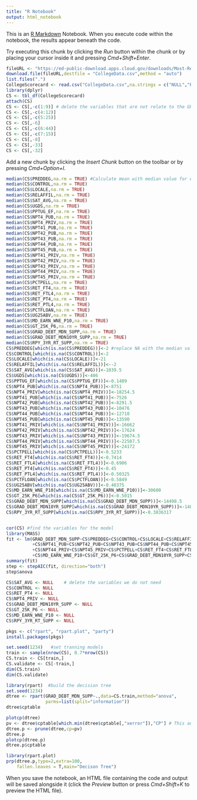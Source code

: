 ```yaml
---
title: "R Notebook"
output: html_notebook
---
```


This is an [R Markdown](http://rmarkdown.rstudio.com) Notebook. When you execute code within the notebook, the results appear beneath the code. 

Try executing this chunk by clicking the *Run* button within the chunk or by placing your cursor inside it and pressing *Cmd+Shift+Enter*. 

```r
fileURL <- "https://ed-public-download.apps.cloud.gov/downloads/Most-Recent-Cohorts-Scorecard-Elements.csv"
download.file(fileURL,destfile = "CollegeData.csv",method = "auto")
list.files(".")
CollegeScorecard <- read.csv("CollegeData.csv",na.strings = c("NULL","PrivacySuppressed"))
library(dplyr)
CS <- tbl_df(CollegeScorecard)
attach(CS)
CS <- CS[,-c(1:9)] # delete the variables that are not relate to the GRAD_DEBT_MDN_SUPP
CS <- CS[,-c(4:12)]
CS <- CS[,-c(5:25)]
CS <- CS[,-6]
CS <- CS[,-c(6:44)]
CS <- CS[,-c(7:15)]
CS <- CS[,-8]
CS <- CS[,-33]
CS <- CS[,-32]
```

Add a new chunk by clicking the *Insert Chunk* button on the toolbar or by pressing *Cmd+Option+I*.
```r
median(CS$PREDDEG,na.rm = TRUE) #Calculate mean with median value for each column without NA
median(CS$CONTROL,na.rm = TRUE)
median(CS$LOCALE,na.rm = TRUE)
median(CS$RELAFFIL,na.rm = TRUE)
median(CS$SAT_AVG,na.rm = TRUE)
median(CS$UGDS,na.rm = TRUE)
median(CS$PPTUG_EF,na.rm = TRUE)
median(CS$NPT4_PUB,na.rm = TRUE)
median(CS$NPT4_PRIV,na.rm = TRUE)
median(CS$NPT41_PUB,na.rm = TRUE)
median(CS$NPT42_PUB,na.rm = TRUE)
median(CS$NPT43_PUB,na.rm = TRUE)
median(CS$NPT44_PUB,na.rm = TRUE)
median(CS$NPT45_PUB,na.rm = TRUE)
median(CS$NPT41_PRIV,na.rm = TRUE)
median(CS$NPT42_PRIV,na.rm = TRUE)
median(CS$NPT43_PRIV,na.rm = TRUE)
median(CS$NPT44_PRIV,na.rm = TRUE)
median(CS$NPT45_PRIV,na.rm = TRUE)
median(CS$PCTPELL,na.rm = TRUE)
median(CS$RET_FT4,na.rm = TRUE)
median(CS$RET_FTL4,na.rm = TRUE)
median(CS$RET_PT4,na.rm = TRUE)
median(CS$RET_PTL4,na.rm = TRUE)
median(CS$PCTFLOAN,na.rm = TRUE)
median(CS$UG25ABV,na.rm = TRUE)
median(CS$MD_EARN_WNE_P10,na.rm = TRUE)
median(CS$GT_25K_P6,na.rm = TRUE)
median(CS$GRAD_DEBT_MDN_SUPP,na.rm = TRUE)
median(CS$GRAD_DEBT_MDN10YR_SUPP,na.rm = TRUE)
median(CS$RPY_3YR_RT_SUPP,na.rm = TRUE)
CS$PREDDEG[which(is.na(CS$PREDDEG))]<-2 #replace NA with the median value
CS$CONTROL[which(is.na(CS$CONTROL))]<-2
CS$LOCALE[which(is.na(CS$LOCALE))]<-21
CS$RELAFFIL[which(is.na(CS$RELAFFIL))]<--2
CS$SAT_AVG[which(is.na(CS$SAT_AVG))]<-1039.5
CS$UGDS[which(is.na(CS$UGDS))]<-406
CS$PPTUG_EF[which(is.na(CS$PPTUG_EF))]<-0.1489
CS$NPT4_PUB[which(is.na(CS$NPT4_PUB))]<-8751
CS$NPT4_PRIV[which(is.na(CS$NPT4_PRIV))]<-18254.5
CS$NPT41_PUB[which(is.na(CS$NPT41_PUB))]<-7526
CS$NPT42_PUB[which(is.na(CS$NPT42_PUB))]<-8291.5
CS$NPT43_PUB[which(is.na(CS$NPT43_PUB))]<-10476
CS$NPT44_PUB[which(is.na(CS$NPT44_PUB))]<-12710
CS$NPT45_PUB[which(is.na(CS$NPT45_PUB))]<-13590
CS$NPT41_PRIV[which(is.na(CS$NPT41_PRIV))]<-16662
CS$NPT42_PRIV[which(is.na(CS$NPT42_PRIV))]<-17624
CS$NPT43_PRIV[which(is.na(CS$NPT43_PRIV))]<-19674.5
CS$NPT44_PRIV[which(is.na(CS$NPT44_PRIV))]<-22507.5
CS$NPT45_PRIV[which(is.na(CS$NPT45_PRIV))]<-24172
CS$PCTPELL[which(is.na(CS$PCTPELL))]<-0.5233
CS$RET_FT4[which(is.na(CS$RET_FT4))]<-0.7414
CS$RET_FTL4[which(is.na(CS$RET_FTL4))]<-0.6906
CS$RET_PT4[which(is.na(CS$RET_PT4))]<-0.45
CS$RET_PTL4[which(is.na(CS$RET_PTL4))]<-0.50325
CS$PCTFLOAN[which(is.na(CS$PCTFLOAN))]<-0.5849
CS$UG25ABV[which(is.na(CS$UG25ABV))]<-0.40375
CS$MD_EARN_WNE_P10[which(is.na(CS$MD_EARN_WNE_P10))]<-30600
CS$GT_25K_P6[which(is.na(CS$GT_25K_P6))]<-0.5015
CS$GRAD_DEBT_MDN_SUPP[which(is.na(CS$GRAD_DEBT_MDN_SUPP))]<-14498.5
CS$GRAD_DEBT_MDN10YR_SUPP[which(is.na(CS$GRAD_DEBT_MDN10YR_SUPP))]<-148.7968
CS$RPY_3YR_RT_SUPP[which(is.na(CS$RPY_3YR_RT_SUPP))]<-0.3836317
```


```
```
```r
cor(CS) #find the variables for the model 
library(MASS)
fit <- lm(GRAD_DEBT_MDN_SUPP~CS$PREDDEG+CS$CONTROL+CS$LOCALE+CS$RELAFFIL+CS$SAT_AVG+CS$UGDS+CS$PPTUG_EF+CS$NPT4_PUB+CS$NPT4_PRIV
          +CS$NPT41_PUB+CS$NPT42_PUB+CS$NPT43_PUB+CS$NPT44_PUB+CS$NPT45_PUB+CS$NPT41_PRIV+CS$NPT42_PRIV+CS$NPT43_PRIV
          +CS$NPT44_PRIV+CS$NPT45_PRIV+CS$PCTPELL+CS$RET_FT4+CS$RET_FTL4+CS$RET_PT4+CS$RET_PTL4+CS$PCTFLOAN+CS$UG25ABV
          +CS$MD_EARN_WNE_P10+CS$GT_25K_P6+CS$GRAD_DEBT_MDN10YR_SUPP+CS$RPY_3YR_RT_SUPP,data=CS)
summary(fit)
step <- stepAIC(fit, direction="both")
step$anova
```

```r
CS$SAT_AVG <- NULL    # delete the variables we do not need
CS$CONTROL <- NULL
CS$RET_PT4 <- NULL
CS$NPT4_PRIV <- NULL
CS$GRAD_DEBT_MDN10YR_SUPP <- NULL
CS$GT_25K_P6 <- NULL
CS$MD_EARN_WNE_P10 <- NULL
CS$RPY_3YR_RT_SUPP <- NULL
```
```r
pkgs <- c("rpart", "rpart.plot", "party")
install.packages(pkgs)

```

```r
set.seed(1234)   #set tranning models
train <- sample(nrow(CS), 0.7*nrow(CS)) 
CS.train <- CS[train,]
CS.validate <- CS[-train,]
dim(CS.train)
dim(CS.validate)
```

```r
library(rpart)  #build the decision tree
set.seed(1234)
dtree <- rpart(GRAD_DEBT_MDN_SUPP~.,data=CS.train,method="anova",
               parms=list(split="information"))
dtree$cptable
```
```r
plotcp(dtree)
pv <- dtree$cptable[which.min(dtree$cptable[,"xerror"]),"CP"] # This automatically selects the smallest cross-validated error
dtree.p <- prune(dtree,cp=pv)
dtree.p
plotcp(dtree.p)
dtree.p$cptable

library(rpart.plot)
prp(dtree.p,type=2,extra=100,
    fallen.leaves = T,main="Decison Tree")
```

When you save the notebook, an HTML file containing the code and output will be saved alongside it (click the *Preview* button or press *Cmd+Shift+K* to preview the HTML file).
